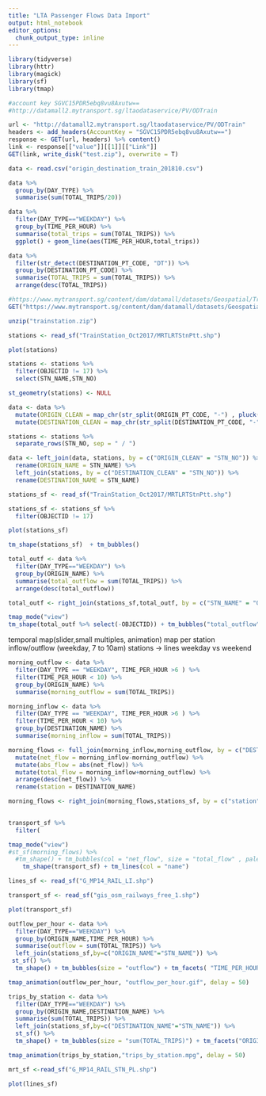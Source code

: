 ---
title: "LTA Passenger Flows Data Import"
output: html_notebook
editor_options: 
  chunk_output_type: inline
---
```{r}
library(tidyverse)
library(httr)
library(magick)
library(sf)
library(tmap)
```

```{r}
#account key SGVC15PDR5ebq8vu8Axutw==
#http://datamall2.mytransport.sg/ltaodataservice/PV/ODTrain
```

```{r}
url <- "http://datamall2.mytransport.sg/ltaodataservice/PV/ODTrain"
headers <- add_headers(AccountKey = "SGVC15PDR5ebq8vu8Axutw==")
response <- GET(url, headers) %>% content()
link <- response[["value"]][[1]][["Link"]]
GET(link, write_disk("test.zip"), overwrite = T)
```
```{r}
data <- read.csv("origin_destination_train_201810.csv")
```

```{r}
data %>% 
  group_by(DAY_TYPE) %>% 
  summarise(sum(TOTAL_TRIPS/20))
```
```{r}
data %>% 
  filter(DAY_TYPE=="WEEKDAY") %>% 
  group_by(TIME_PER_HOUR) %>% 
  summarise(total_trips = sum(TOTAL_TRIPS)) %>% 
  ggplot() + geom_line(aes(TIME_PER_HOUR,total_trips))
```

```{r}
data %>% 
  filter(str_detect(DESTINATION_PT_CODE, "DT")) %>% 
  group_by(DESTINATION_PT_CODE) %>% 
  summarise(TOTAL_TRIPS = sum(TOTAL_TRIPS)) %>% 
  arrange(desc(TOTAL_TRIPS))
```
```{r}
#https://www.mytransport.sg/content/dam/datamall/datasets/Geospatial/TrainStation.zip
GET("https://www.mytransport.sg/content/dam/datamall/datasets/Geospatial/TrainStation.zip", write_disk("trainstation.zip"))
```

```{r}
unzip("trainstation.zip")
```

```{r}
stations <- read_sf("TrainStation_Oct2017/MRTLRTStnPtt.shp")
```
```{r}
plot(stations)
```

```{r}
stations <- stations %>% 
  filter(OBJECTID != 17) %>% 
  select(STN_NAME,STN_NO)
```
```{r}
st_geometry(stations) <- NULL
```
```{r}
data <- data %>% 
  mutate(ORIGIN_CLEAN = map_chr(str_split(ORIGIN_PT_CODE, "-") , pluck(1))) %>% 
  mutate(DESTINATION_CLEAN = map_chr(str_split(DESTINATION_PT_CODE, "-"), pluck(1)))
```

```{r}
stations <- stations %>% 
  separate_rows(STN_NO, sep = " / ")
```
```{r}

data <- left_join(data, stations, by = c("ORIGIN_CLEAN" = "STN_NO")) %>% 
  rename(ORIGIN_NAME = STN_NAME) %>% 
  left_join(stations, by = c("DESTINATION_CLEAN" = "STN_NO")) %>% 
  rename(DESTINATION_NAME = STN_NAME)
```

```{r}
stations_sf <- read_sf("TrainStation_Oct2017/MRTLRTStnPtt.shp")

```
```{r}
stations_sf <- stations_sf %>% 
  filter(OBJECTID != 17)
```

```{r}
plot(stations_sf)
```
```{r}

tm_shape(stations_sf)  + tm_bubbles()
```

```{r}
total_outf <- data %>% 
  filter(DAY_TYPE=="WEEKDAY") %>% 
  group_by(ORIGIN_NAME) %>% 
  summarise(total_outflow = sum(TOTAL_TRIPS)) %>% 
  arrange(desc(total_outflow))
```
```{r}
total_outf <- right_join(stations_sf,total_outf, by = c("STN_NAME" = "ORIGIN_NAME")) 
```
```{r}
tmap_mode("view")
tm_shape(total_outf %>% select(-OBJECTID)) + tm_bubbles("total_outflow") + tm_shape(lines_sf) + tm_lines(col = "OBJECTID")
```

temporal map(slider,small multiples, animation)
map per station
inflow/outflow (weekday, 7 to 10am)
stations -> lines
weekday vs weekend

```{r}
morning_outflow <- data %>% 
  filter(DAY_TYPE == "WEEKDAY", TIME_PER_HOUR >6 ) %>% 
  filter(TIME_PER_HOUR < 10) %>% 
  group_by(ORIGIN_NAME) %>% 
  summarise(morning_outflow = sum(TOTAL_TRIPS))
```
```{r}
morning_inflow <- data %>% 
  filter(DAY_TYPE == "WEEKDAY", TIME_PER_HOUR >6 ) %>% 
  filter(TIME_PER_HOUR < 10) %>% 
  group_by(DESTINATION_NAME) %>% 
  summarise(morning_inflow = sum(TOTAL_TRIPS))
```

```{r}
morning_flows <- full_join(morning_inflow,morning_outflow, by = c("DESTINATION_NAME"="ORIGIN_NAME")) %>% 
  mutate(net_flow = morning_inflow-morning_outflow) %>% 
  mutate(abs_flow = abs(net_flow)) %>% 
  mutate(total_flow = morning_inflow+morning_outflow) %>% 
  arrange(desc(net_flow)) %>% 
  rename(station = DESTINATION_NAME)
```
```{r}
morning_flows <- right_join(morning_flows,stations_sf, by = c("station" = "STN_NAME")) 
  
```
```{r}
transport_sf %>% 
  filter(
```


```{r}
tmap_mode("view")
#st_sf(morning_flows) %>% 
  #tm_shape() + tm_bubbles(col = "net_flow", size = "total_flow" , palette = "PuRd") + 
    tm_shape(transport_sf) + tm_lines(col = "name")
``` 
```{r}
lines_sf <- read_sf("G_MP14_RAIL_LI.shp")
```
```{r}
transport_sf <- read_sf("gis_osm_railways_free_1.shp")
```
```{r}
plot(transport_sf)
```
```{r}
outflow_per_hour <- data %>% 
  filter(DAY_TYPE=="WEEKDAY") %>% 
  group_by(ORIGIN_NAME,TIME_PER_HOUR) %>% 
  summarise(outflow = sum(TOTAL_TRIPS)) %>% 
  left_join(stations_sf,by=c("ORIGIN_NAME"="STN_NAME")) %>% 
 st_sf() %>% 
  tm_shape() + tm_bubbles(size = "outflow") + tm_facets( "TIME_PER_HOUR", nrow = 1, ncol=1)

tmap_animation(outflow_per_hour, "outflow_per_hour.gif", delay = 50)

```
```{r}
trips_by_station <- data %>% 
  filter(DAY_TYPE=="WEEKDAY") %>% 
  group_by(ORIGIN_NAME,DESTINATION_NAME) %>% 
  summarise(sum(TOTAL_TRIPS)) %>% 
  left_join(stations_sf,by=c("DESTINATION_NAME"="STN_NAME")) %>% 
  st_sf() %>% 
  tm_shape() + tm_bubbles(size = "sum(TOTAL_TRIPS)") + tm_facets("ORIGIN_NAME",nrow=1,ncol=1)
```
```{r}
tmap_animation(trips_by_station,"trips_by_station.mpg", delay = 50)
```

```{r}
mrt_sf <-read_sf("G_MP14_RAIL_STN_PL.shp")
```
```{r}
plot(lines_sf)
```




